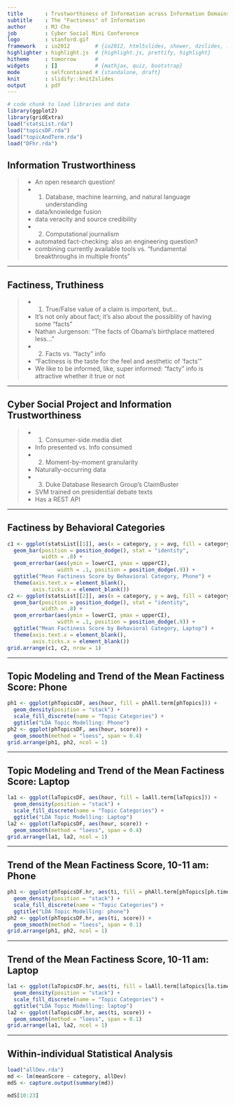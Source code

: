 ```yaml
---
title       : Trustworthiness of Information across Information Domains
subtitle    : The "Factiness" of Information
author      : MJ Cho
job         : Cyber Social Mini Conference
logo        : stanford.gif
framework   : io2012        # {io2012, html5slides, shower, dzslides, ...}
highlighter : highlight.js  # {highlight.js, prettify, highlight}
hitheme     : tomorrow      # 
widgets     : []            # {mathjax, quiz, bootstrap}
mode        : selfcontained # {standalone, draft}
knit        : slidify::knit2slides
output      : pdf
---
```


```r
# code chunk to load libraries and data
library(ggplot2)
library(gridExtra)
load("statsList.rda")
load("topicsDF.rda")
load("topicAndTerm.rda")
load("DFhr.rda")
```

## Information Trustworthiness
>- An open research question!
>- 1. Database, machine learning, and natural language understanding
  - data/knowledge fusion
  - data veracity and source credibility
>- 2. Computational journalism 
  - automated fact-checking: also an engineering question?
  - combining currently available tools vs. "fundamental breakthroughs in multiple fronts"

---

## Factiness, Truthiness
>- 1. True/False value of a claim is importent, but...
  - It's not only about fact; it's also about the possiblity of having some "facts"
  - Nathan Jurgenson: "The facts of Obama’s birthplace mattered less..."
>- 2. Facts vs. "facty" info
  - "Factiness is the taste for the feel and aesthetic of 'facts'" 
  - We like to be informed, like, super informed: "facty" info is attractive whether it true or not

---

## Cyber Social Project and Information Trustworthiness
>- 1. Consumer-side media diet
  - Info presented vs. Info consumed
>- 2. Moment-by-moment granularity
  - Naturally-occurring data
>- 3. Duke Database Research Group's ClaimBuster
  - SVM trained on presidential debate texts
  - Has a REST API

---

## Factiness by Behavioral Categories
```r
c1 <- ggplot(statsList[[1]], aes(x = category, y = avg, fill = category)) + 
  geom_bar(position = position_dodge(), stat = "identity",
           width = .8) +
  geom_errorbar(aes(ymin = lowerCI, ymax = upperCI),
                width = .1, position = position_dodge(.9)) +
  ggtitle("Mean Factiness Score by Behavioral Category, Phone") + 
  theme(axis.text.x = element_blank(),
        axis.ticks.x = element_blank())
c2 <- ggplot(statsList[[2]], aes(x = category, y = avg, fill = category)) + 
  geom_bar(position = position_dodge(), stat = "identity",
           width = .8) +
  geom_errorbar(aes(ymin = lowerCI, ymax = upperCI),
                width = .1, position = position_dodge(.9)) +
  ggtitle("Mean Factiness Score by Behavioral Category, Laptop") + 
  theme(axis.text.x = element_blank(),
        axis.ticks.x = element_blank())
grid.arrange(c1, c2, nrow = 1)
```

---

## Topic Modeling and Trend of the Mean Factiness Score: Phone
```r
ph1 <- ggplot(phTopicsDF, aes(hour, fill = phAll.term[phTopics])) + 
  geom_density(position = "stack") + 
  scale_fill_discrete(name = "Topic Categories") + 
  ggtitle("LDA Topic Modelling: Phone")
ph2 <- ggplot(phTopicsDF, aes(hour, score)) + 
  geom_smooth(method = "loess", span = 0.4)
grid.arrange(ph1, ph2, ncol = 1)
```

---

## Topic Modeling and Trend of the Mean Factiness Score: Laptop
```r
la1 <- ggplot(laTopicsDF, aes(hour, fill = laAll.term[laTopics])) + 
  geom_density(position = "stack") + 
  scale_fill_discrete(name = "Topic Categories") + 
  ggtitle("LDA Topic Modelling: Laptop")
la2 <- ggplot(laTopicsDF, aes(hour, score)) + 
  geom_smooth(method = "loess", span = 0.4)
grid.arrange(la1, la2, ncol = 1)
```

---

## Trend of the Mean Factiness Score, 10-11 am: Phone
```r
ph1 <- ggplot(phTopicsDF.hr, aes(ti, fill = phAll.term[phTopics[ph.timeInt]])) + 
  geom_density(position = "stack") + 
  scale_fill_discrete(name = "Topic Categories") + 
  ggtitle("LDA Topic Modelling: phone")
ph2 <- ggplot(phTopicsDF.hr, aes(ti, score)) + 
  geom_smooth(method = "loess", span = 0.1)
grid.arrange(ph1, ph2, ncol = 1)
```

---

## Trend of the Mean Factiness Score, 10-11 am: Laptop
```r
la1 <- ggplot(laTopicsDF.hr, aes(ti, fill = laAll.term[laTopics[la.timeInt]])) + 
  geom_density(position = "stack") + 
  scale_fill_discrete(name = "Topic Categories") + 
  ggtitle("LDA Topic Modelling: laptop")
la2 <- ggplot(laTopicsDF.hr, aes(ti, score)) + 
  geom_smooth(method = "loess", span = 0.1)
grid.arrange(la1, la2, ncol = 1)
```

---

## Within-individual Statistical Analysis
```r
load("allDev.rda")
md <- lm(meanScore ~ category, allDev)
mdS <- capture.output(summary(md))
```

```r
mdS[10:23]

```






